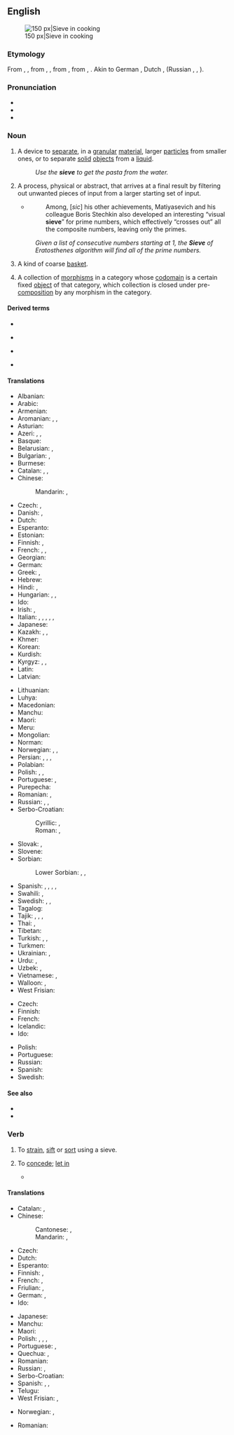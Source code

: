 {{also|Sieve}}
==English==
{{wikipedia}}
[[Image:Sieve.jpg|thumb|right|150 px|Sieve in cooking]]

===Etymology===
From {{etyl|enm|en}} {{m|enm|sive}}, {{m|enm|syfe}}, from {{etyl|ang|en}} {{m|ang|sife}}, {{m|ang|sibi||sieve}}, from {{etyl|gem-pro|en}} {{m|gem-pro|*sibi||sieve}}, from {{etyl|ine-pro|en}} {{m|ine-pro|*seyp-}}, {{m|ine-pro|*seyb-||to pour, sieve, strain, run, drip}}. Akin to German {{m|de|Sieb}}, Dutch {{m|nl|zeef}}, {{cog|sla-pro|*sito}} (Russian {{m|ru|си́то}}, {{m|ru|сев}}, {{m|ru|се́ять}}).

===Pronunciation===
* {{IPA|/sɪv/|/siːv/|lang=en}}
* {{audio|en-us-sieve.ogg|Audio (US)|lang=en}}
* {{rhymes|ɪv|iːv|lang=en}}

===Noun===
{{en-noun}}

# A device to [[separate#Verb|separate]], in a [[granular]] [[material]], larger [[particle]]s from smaller ones, or to separate [[solid]] [[object]]s from a [[liquid]].
#: ''Use the '''sieve''' to get the pasta from the water.''
# A process, physical or abstract, that arrives at a final result by filtering out unwanted pieces of input from a larger starting set of input.
#* {{quote-web
|year=2010
|author=Luke Mastin
|title=20TH CENTURY MATHEMATICS - ROBINSON AND MATIYASEVICH
|site=www.storyofmathematics.com
|url=http://www.storyofmathematics.com/20th_robinson.html
|accessdate=2013-09-08
}}
#*: Among, [''sic''] his other achievements, Matiyasevich and his colleague Boris Stechkin also developed an interesting “visual '''sieve'''” for prime numbers, which effectively “crosses out” all the composite numbers, leaving only the primes.
#: ''Given a list of consecutive numbers starting at 1, the '''Sieve''' of Eratosthenes algorithm will find all of the prime numbers.''
# {{lb|en|obsolete}} A kind of coarse [[basket]].
#: {{rfquotek|Simmonds}}
# {{lb|en|category theory}} A collection of [[morphism]]s in a category whose [[codomain]] is a certain fixed [[object]] of that category, which collection is closed under pre-[[composition]] by any morphism in the category.

====Derived terms====
{{top4}}
* {{l|en|have a mind like a sieve}}
{{mid4}}
* {{l|en|leak like a sieve}}
{{mid4}}
* {{l|en|memory like a sieve}}
{{mid4}}
* {{l|en|sievish}}
{{bottom}}

====Translations====
{{trans-top|device to separate larger and smaller objects}}
* Albanian: {{t+|sq|sitë|f}}
* Arabic: {{t|ar|غِرْبَال|m}}
* Armenian: {{t+|hy|մաղ}}
* Aromanian: {{t|rup|sitã|f}}, {{t|rup|tsir|n}}, {{t|rup|dirmonj|n}}
* Asturian: {{t+|ast|peñera|f}}
* Azeri: {{t+|az|süzgəc}}, {{t+|az|ələk}}, {{t|az|xəlbir}}
* Basque: {{t|eu|bahe}}
* Belarusian: {{t|be|рэ́шата|n}}, {{t|be|сі́та|n}}
* Bulgarian: {{t|bg|реше́то|n}}, {{t+|bg|си́то|n}}
* Burmese: {{t+|my|ဆန်ခါ}}
* Catalan: {{qualifier|from solids}} {{t+|ca|garbell|m}}, {{t+|ca|sedàs|m}}, {{qualifier|from liquids}} {{t|ca|colador|m}}
* Chinese:
*: Mandarin: {{t+|cmn|篩子|sc=Hani}}, {{t+|cmn|筛子|tr=shāizi|sc=Hani}}
* Czech: {{t+|cs|síto|n}}, {{t+|cs|řešeto|n}}
* Danish: {{t+|da|si|c}}, {{t|da|sigte|c}}
* Dutch: {{t+|nl|zeef|f}}
* Esperanto: {{t|eo|kribrilo}}
* Estonian: {{t|et|sõel}}
* Finnish: {{t|fi|seula}}, {{t+|fi|siivilä}}
* French: {{t+|fr|tamis|m}}, {{t+|fr|crible|m}}, {{t+|fr|passoire|f}} {{qualifier|for cooking}}
* Georgian: {{t|ka|საცერი}}
* German: {{t+|de|Sieb|n}}
* Greek: {{t+|el|κόσκινο|n}}, {{t|el|κρισάρα|f|sc=Grek}}
* Hebrew: {{t+|he|נָפָה|tr=nafá|f}}
* Hindi: {{t+|hi|चलनी|f}}, {{t+|hi|छलनी|f}}
* Hungarian: {{t+|hu|szita}}, {{t+|hu|rosta}}, {{t+|hu|szűrő}}
* Ido: {{t+|io|sivo}}
* Irish: {{t|ga|criathar|m}}, {{t|ga|rilleán|m}}
* Italian: {{t+|it|setaccio|m}}, {{t+|it|scolino|m}}, {{t+|it|crivello|m}}, {{t+|it|vaglio|m}}, {{t+|it|buratto|m}}, {{t|it|tamiso|m}}
* Japanese: {{t+|ja|篩|tr=ふるい, furui}}
* Kazakh: {{t|kk|елек}}, {{t|kk|қалбыр}}, {{t+|kk|елеуіш}}
* Khmer: {{t-needed|km}}
* Korean: {{t+|ko|체}}
* Kurdish: {{t+|ku|بێژنگ|tr=bêjing}}
* Kyrgyz: {{t+|ky|элек}}, {{t+|ky|элгек}}, {{t+|ky|калбыр}}
* Latin: {{t|la|cribrum|n}}
* Latvian: {{t|lv|siets|m}}
{{trans-mid}}
* Lithuanian: {{t|lt|sietas|m}}
* Luhya: {{t|luy|sichungi}}
* Macedonian: {{t|mk|сито|n}}
* Manchu: {{t|mnc|ᠰᡳᠰᡝᡴᡠ|tr=siseku}}
* Maori: {{t|mi|tātari}}
* Meru: {{t|mer|gichunki}}
* Mongolian: {{t+|mn|шигшүүр|sc=Cyrl}}
* Norman: {{t|nrf|craîncheux|m}}
* Norwegian: {{t|no|sikt|c}}, {{t|no|såld|c}}, {{t+|no|sil|c}}
* Persian: {{t+|fa|الک|tr=alak|sc=fa-Arab}}, {{t+|fa|پرویزن|tr=parvizan}}, {{t+|fa|غربال|tr=qarbâl|sc=fa-Arab}}, {{t+|fa|سرند|tr=sarand}}
* Polabian: {{t|pox|risetĕ|n}}
* Polish: {{t+|pl|sitko|n}}, {{t+|pl|sito|n}}, {{t+|pl|rzeszoto|n}}
* Portuguese: {{t+|pt|peneira|f}}, {{t+|pt|coador|m}}
* Purepecha: {{t|pua|tsarharakua}}
* Romanian: {{t+|ro|sită|f}}, {{t+|ro|ciur|n}}
* Russian: {{t+|ru|решето́|n}}, {{t+|ru|си́то|n}}, {{t+|ru|дуршла́г|m}} {{qualifier|colander}}
* Serbo-Croatian:
*: Cyrillic: {{t|sh|сито|n|sc=Cyrl}}, {{t|sh|решето|n|sc=Cyrl}}
*: Roman: {{t+|sh|sito|n}}, {{t+|sh|rešeto|n}}
* Slovak: {{t+|sk|sito|n}}, {{t|sk|rešeto|n}}
* Slovene: {{t|sl|rešêto|n}}
* Sorbian:
*: Lower Sorbian: {{t|dsb|kśida|f}}, {{t|dsb|cejźawa|f}}, {{t|dsb|wokawa|f}}
* Spanish: {{t+|es|cedazo|m}}, {{qualifier|from solids}} {{t+|es|criba|f}}, {{t+|es|tamiz|m}}, {{qualifier|from liquids}} {{t+|es|colador|m}}, {{t|es|harnero|m}} {{qualifier|Chile}}
* Swahili: {{t+|sw|kichujio}}, {{t+|sw|mafumbo}}
* Swedish: {{t+|sv|såll|n}}, {{t+|sv|sikt|c}}, {{t+|sv|sil|c}}
* Tagalog: {{t|tl|bistay}}
* Tajik: {{t|tg|элак}}, {{t|tg|ғалбер}}, {{t|tg|ғирбол}}, {{t|tg|ғарбел}}
* Thai: {{t+|th|กระชอน}}, {{t|th|เครื่องร่อน}}
* Tibetan: {{t-needed|bo}}
* Turkish: {{t+|tr|süzgeç}}, {{t+|tr|kalbur}}, {{t+|tr|elek}}
* Turkmen: {{t|tk|elek}}
* Ukrainian: {{t|uk|ре́шето|n}}, {{t|uk|си́то|n}}
* Urdu: {{t|ur|چھلنی|f|tr=chalnī}}, {{t|ur|غرپال|tr=ġarpāl}}
* Uzbek: {{t+|uz|elak}}, {{t+|uz|gʻalvir}}
* Vietnamese: {{t+|vi|rây}}, {{t|vi|rây bột}}
* Walloon: {{t+|wa|raidje|m}} {{qualifier|grains}}, {{t+|wa|passete|f}} {{qualifier|cooking}}
* West Frisian: {{t|fy|souwe}}
{{trans-bottom}}

{{trans-top|process that filters out unwanted pieces of input}}
* Czech: {{t+|cs|síto|n}}
* Finnish: {{t|fi|seulonta}}
* French: {{t+|fr|crible|m}}
* Icelandic: {{t|is|sáldur|n}}
* Ido: {{t|io|sivago}}
{{trans-mid}}
* Polish: {{t+|pl|odcedzanie}}
* Portuguese: {{t+|pt|crivo}}
* Russian: {{t+|ru|просе́ивание|n}}
* Spanish: {{t+|es|criba|f}}
* Swedish: {{t|sv|sållning|n}}
{{trans-bottom}}

====See also====
* {{l|en|riddle}}
* {{l|en|sile}}

===Verb===
{{en-verb|siev}}

# To [[strain]], [[sift]] or [[sort]] using a sieve.
# {{lb|en|sports}} To [[concede]]; [[let in]]
#* {{quote-journal|author=Daniel Taylor|title=Real Madrid win Champions League as Cristiano Ronaldo double defeats Juv|work={{w|The Guardian}} (London)|date=3 June 2017|url=https://www.theguardian.com/football/2017/jun/03/juventus-real-madrid-champions-league-final-match-report
|passage=This was their seventh defeat out of nine finals, including five in a row, and the second half was a chastening experience for the Serie A champions, culminating in them '''sieving''' more goals in one match than in the rest of the competition put together. }}

====Translations====
{{trans-top|to strain, sift or sort using a sieve}}
* Catalan: {{t+|ca|filtrar}}, {{t+|ca|colar}}
* Chinese:
*: Cantonese: {{t|yue|篩|sc=Hani}}, {{t|yue|筛|tr=sai1|sc=Hani}}
*: Mandarin: {{t+|cmn|篩|sc=Hani}}, {{t+|cmn|筛|tr=shāi|sc=Hani}}
* Czech: {{t|cs|prosít}}
* Dutch: {{t+|nl|zeven}}
* Esperanto: {{t+|eo|kribri}}
* Finnish: {{t|fi|seuloa}}, {{t|fi|siivilöidä}}
* French: {{t+|fr|tamiser}}, {{t+|fr|sasser}}
* Friulian: {{t|fur|trivelâ}}, {{t|fur|tamesâ}}
* German: {{t+|de|sieben}}, {{t|de|durchsieben}}
* Ido: {{t+|io|sivagar}}
{{trans-mid}}
* Japanese: {{t|ja|篩う|tr=[[ふるう]], furuu|sc=Jpan}}
* Manchu: {{t|mnc|ᠰᡳᠰᡝᠮᠪᡳ|tr=sisembi}}
* Maori: {{t|mi|tātari}}
* Polish: {{t+|pl|przesiać}}, {{t+|pl|przesiewać}}, {{t+|pl|odcedzić}}, {{t+|pl|cedzić}}
* Portuguese: {{t+|pt|coar}}, {{t+|pt|peneirar}}
* Quechua: {{t|qu|icharay}}, {{t|qu|suysuy}}
* Romanian: {{t+|ro|cerne}}
* Russian: {{t+|ru|просе́ивать}}, {{t+|ru|отсе́ивать}}
* Serbo-Croatian: {{t+|sh|prosijati}}
* Spanish: {{t+|es|cribar}}, {{t+|es|colar}} {{qualifier|for liquids}}, {{t+|es|cernir}} {{qualifier|for solids}}
* Telugu: {{t+|te|జల్లించు|tr=jallinchu}}
* West Frisian: {{t|fy|souje}}, {{t|fy|souwe}}
{{trans-bottom}}

{{checktrans-top}}
* Norwegian: {{t-check|no|sikte}}, {{t-check|no|sålde}}
{{trans-mid}}
* Romanian: {{t-check|ro|sita}}
{{trans-bottom}}